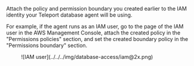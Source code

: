 Attach the policy and permission boundary you created earlier to the IAM
identity your Teleport database agent will be using.

For example, if the agent runs as an IAM user, go to the page of the IAM user
in the AWS Management Console, attach the created policy in the "Permissions
policies" section, and set the created boundary policy in the "Permissions
boundary" section.

<Figure>
![IAM user](../../../img/database-access/iam@2x.png)
</Figure>
